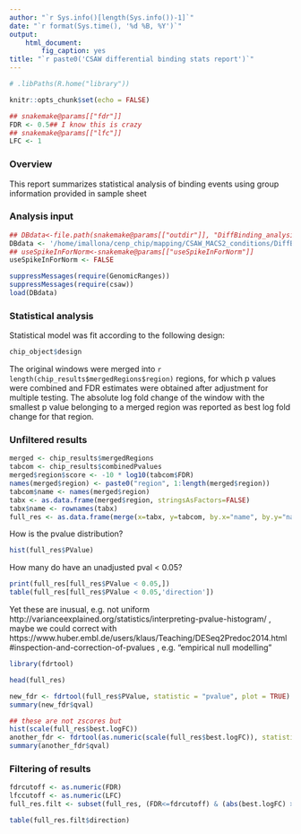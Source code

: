 ```yaml
---
author: "`r Sys.info()[length(Sys.info())-1]`"
date: "`r format(Sys.time(), '%d %B, %Y')`"
output:
    html_document:
        fig_caption: yes
title: "`r paste0('CSAW differential binding stats report')`"
---
```


```r
# .libPaths(R.home("library"))

knitr::opts_chunk$set(echo = FALSE)
```

```r
## snakemake@params[["fdr"]]
FDR <- 0.5## I know this is crazy
## snakemake@params[["lfc"]]
LFC <- 1
```

### Overview

This report summarizes statistical analysis of binding events using group information provided in sample sheet 

### Analysis input

```r
## DBdata<-file.path(snakemake@params[["outdir"]], "DiffBinding_analysis.Rdata")
DBdata <- '/home/imallona/cenp_chip/mapping/CSAW_MACS2_conditions/DiffBinding_analysis.Rdata'
## useSpikeInForNorm<-snakemake@params[["useSpikeInForNorm"]]
useSpikeInForNorm <- FALSE

suppressMessages(require(GenomicRanges))
suppressMessages(require(csaw))
load(DBdata)
```

### Statistical analysis

Statistical model was fit according to the following design:

```r
chip_object$design
```

The original windows were merged into `r length(chip_results$mergedRegions$region)` regions, for which p values were combined and FDR estimates were obtained after adjustment for multiple testing.
The absolute log fold change of the window with the smallest p value belonging to a merged region was reported as best log fold change for that region.


### Unfiltered results

```r
merged <- chip_results$mergedRegions
tabcom <- chip_results$combinedPvalues
merged$region$score <- -10 * log10(tabcom$FDR)
names(merged$region) <- paste0("region", 1:length(merged$region))
tabcom$name <- names(merged$region)
tabx <- as.data.frame(merged$region, stringsAsFactors=FALSE)
tabx$name <- rownames(tabx)
full_res <- as.data.frame(merge(x=tabx, y=tabcom, by.x="name", by.y="name"), stringsAsFactors=FALSE)
```

How is the pvalue distribution?

```r
hist(full_res$PValue)
```

How many do have an unadjusted pval < 0.05?

```r
print(full_res[full_res$PValue < 0.05,])
table(full_res[full_res$PValue < 0.05,'direction'])
```

Yet these are inusual, e.g. not uniform http://varianceexplained.org/statistics/interpreting-pvalue-histogram/ , maybe we could correct with https://www.huber.embl.de/users/klaus/Teaching/DESeq2Predoc2014.html#inspection-and-correction-of-pvalues , e.g. “empirical null modelling”


```r
library(fdrtool)

head(full_res)

new_fdr <- fdrtool(full_res$PValue, statistic = "pvalue", plot = TRUE)
summary(new_fdr$qval)

## these are not zscores but
hist(scale(full_res$best.logFC))
another_fdr <- fdrtool(as.numeric(scale(full_res$best.logFC)), statistic = "normal", plot = TRUE)
summary(another_fdr$qval)
```

### Filtering of results


```r
fdrcutoff <- as.numeric(FDR)
lfccutoff <- as.numeric(LFC)
full_res.filt <- subset(full_res, (FDR<=fdrcutoff) & (abs(best.logFC) >= lfccutoff))
```


```r
table(full_res.filt$direction)
```
